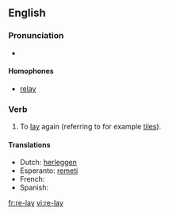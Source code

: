 {{also|relay}}
==English==

===Pronunciation===
* {{IPA|/'ɻileɪ/}}

====Homophones====
* [[relay]]

===Verb===
{{en-verb|re-lays|re-laying|re-laid|re-laid}}

# To [[lay]] again (referring to for example [[tile]]s).

====Translations====
* Dutch: [[herleggen]]
* Esperanto: [[remeti]]
* French: {{t+|fr|remettre}}
* Spanish: {{t-|es|reponer}}

[[fr:re-lay]]
[[vi:re-lay]]
